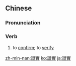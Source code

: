 {{also|证实}}
==Chinese==
{{zh-forms|s=证实}}

===Pronunciation===
{{zh-pron
|m=zhèngshí
|c=zing3 sat6
|h=pfs=chṳn-sṳ̍t
|mn=chèng-si̍t
|ma=y
|cat=v
}}

===Verb===
{{zh-verb}}

# to [[confirm]]; to [[verify]]

{{zh-cat|Intermediate}}

[[zh-min-nan:證實]]
[[ko:證實]]
[[ja:證實]]